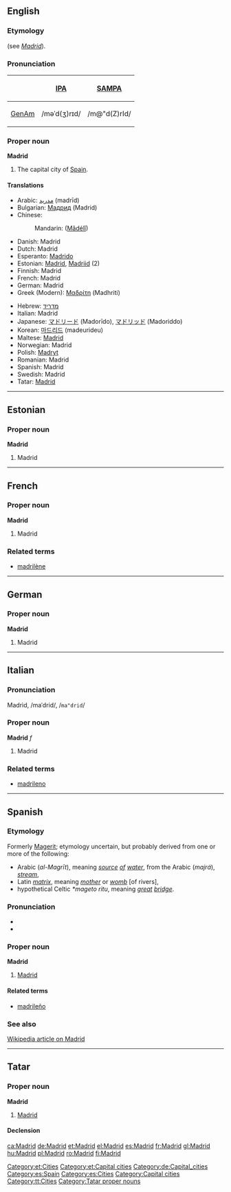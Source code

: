 {{wikipedia}}
==English==

===Etymology===
{{Sp.}} (see ''[[Madrid#Spanish|Madrid]]'').

===Pronunciation===
{| border=1 cellpadding=5
! !! [[w:IPA|IPA]] !! [[w:SAMPA|SAMPA]]
|-
! [[GenAm]]
| /məˈd(ʒ)rɪd/ || /m@"d(Z)rId/
|}

===Proper noun===
'''Madrid'''

# The capital city of [[Spain]].

====Translations====
{{top}}
*Arabic: [[مدريد]] (madrīd)
*Bulgarian: [[Мадрид]] (Madrid)
*Chinese:
*:Mandarin: {{zh-ts|馬德里|马德里}} ([[Mǎdélǐ]])
*Danish: Madrid
*Dutch: Madrid {{n}}
*Esperanto: [[Madrido]]
*Estonian: [[#Estonian|Madrid]], [[Madriid]] (2)
*Finnish: Madrid
*French: Madrid {{m}}
*German: Madrid
*Greek (Modern): [[Μαδρίτη]] (Madhriti) {{f}}
{{mid}}
*Hebrew: [[מדריד]]
*Italian: Madrid {{f}}
*Japanese: [[マドリード]] (Madorīdo), [[マドリッド]] (Madoriddo)
*Korean: [[마드리드]] (madeurideu)
*Maltese: [[Madrid]]
*Norwegian: Madrid
*Polish: [[Madryt]]
*Romanian: Madrid
*Spanish: Madrid
*Swedish: Madrid
*Tatar: [[Madrid#Tatar|Madrid]]
{{bottom}}

----

==Estonian==

===Proper noun===
'''Madrid'''

# Madrid

[[Category:et:Cities]]
[[Category:et:Capital cities]]

----

==French==

===Proper noun===
'''Madrid'''

# Madrid

===Related terms===
*[[madrilène]]

----
==German==
===Proper noun===
'''Madrid'''

# Madrid
[[Category:de:Capital_cities]]

----

==Italian==

===Pronunciation===
Madrìd, /maˈdrid/, /<tt>ma"drid</tt>/

===Proper noun===
'''Madrid''' ''f''

# Madrid

===Related terms===
*[[madrileno]]

----

==Spanish==

===Etymology===
Formerly [[Magerit]]; etymology uncertain, but probably derived from one or more of the following:
*Arabic ''{{ARchar|[[المجريط]]}}'' (''al-Magrīt''), meaning ''[[source]] [[of]] [[water]]'', from the Arabic {{ARchar|[[مجرى]]}} (''majrá''), ''[[stream]]'',
*Latin ''[[matrix]]'', meaning ''[[mother]]'' or ''[[womb]]'' [of rivers],
*hypothetical Celtic ''*mageto ritu'', meaning ''[[great]] [[bridge]]''. <!-- ??? -->

===Pronunciation===
* {{IPA|/maˈð̞ɾið̞/}}
* {{SAMPA|/ma"D4iD/}}

===Proper noun===
'''Madrid'''

# [[Madrid#English|Madrid]]

====Related terms====
*[[madrileño]]

===See also===
[[w:Madrid|Wikipedia article on Madrid]]

[[Category:es:Spain]]
[[Category:es:Cities]]

----

==Tatar==

===Proper noun===
'''Madrid''' [http://www2.azatliq.org/analysis/analysis/tb/2003/10/B26F239D-E59E-4CE2-85C4-43117B36D7E0.asp ]

# [[Madrid#English|Madrid]]

====Declension====
{{tt-latin-noun|nıñ|ga|nı|da|dan}}

[[Category:Capital cities]]
[[Category:tt:Cities]]
[[Category:Tatar proper nouns]]

[[ca:Madrid]]
[[de:Madrid]]
[[et:Madrid]]
[[el:Madrid]]
[[es:Madrid]]
[[fr:Madrid]]
[[gl:Madrid]]
[[hu:Madrid]]
[[pl:Madrid]]
[[ro:Madrid]]
[[fi:Madrid]]